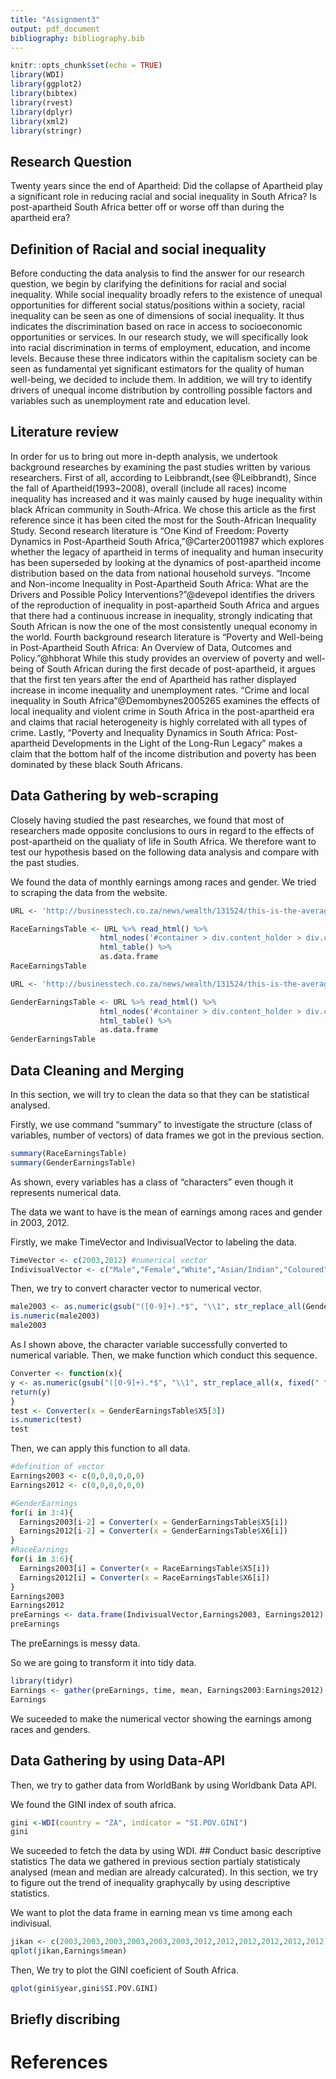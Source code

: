 ```yaml
---
title: "Assignment3"
output: pdf_document
bibliography: bibliography.bib
---
```


```r
knitr::opts_chunk$set(echo = TRUE)
library(WDI)
library(ggplot2)
library(bibtex)
library(rvest)
library(dplyr)
library(xml2)
library(stringr)
```

## Research Question
Twenty years since the end of Apartheid: Did the collapse of Apartheid play a significant role in reducing racial and social inequality in South Africa? Is post-apartheid South Africa better off or worse off than during the apartheid era?

## Definition of Racial and social inequality
Before conducting the data analysis to find the answer for our research question, we begin by clarifying the definitions for racial and social inequality. While social inequality broadly refers to the existence of unequal opportunities for different social status/positions within a society, racial inequality can be seen as one of dimensions of social inequality. It thus indicates the discrimination based on race in access to socioeconomic opportunities or services. In our research study, we will specifically look into racial discrimination in terms of employment, education, and income levels. Because these three indicators within the capitalism society can be seen as fundamental yet significant estimators for the quality of human well-being, we decided to include them. In addition, we will try to identify drivers of unequal income distribution by controlling possible factors and variables such as unemployment rate and education level.

## Literature review
In order for us to bring out more in-depth analysis, we undertook background researches by examining the past studies written by various researchers. First of all, according to Leibbrandt,(see @Leibbrandt), Since the fall of Apartheid(1993~2008), overall (include all races) income inequality has increased and it was mainly caused by huge inequality within black African community in South-Africa. We chose this article as the first reference since it has been cited the most for the South-African Inequality Study. Second research literature is "One Kind of Freedom: Poverty Dynamics in Post-Apartheid South Africa,"@Carter20011987 which explores whether the legacy of apartheid in terms of inequality and human insecurity has been superseded by looking at the dynamics of post-apartheid income distribution based on the data from national household surveys. "Income and Non-income Inequality in Post-Apartheid South Africa: What are the Drivers and Possible Policy Interventions?"@devepol identifies the drivers of the reproduction of inequality in post-apartheid South Africa and argues that there had a continuous increase in inequality, strongly indicating that South African is now the one of the most consistently unequal economy in the world. Fourth background research literature is "Poverty and Well-being in Post-Apartheid South Africa: An Overview of Data, Outcomes and Policy."@hbhorat While this study provides an overview of poverty and well-being of South African during the first decade of post-apartheid, it argues that the first ten years after the end of Apartheid has rather displayed increase in income inequality and unemployment rates. "Crime and local inequality in South Africa"@Demombynes2005265 examines the effects of local inequality and violent crime in South Africa in the post-apartheid era and claims that racial heterogeneity is highly correlated with all types of crime. Lastly, "Poverty and Inequality Dynamics in South Africa: Post-apartheid Developments in the Light of the Long-Run Legacy" makes a claim that the bottom half of the income distribution and poverty has been dominated by these black South Africans. 

## Data Gathering by web-scraping
Closely having studied the past researches, we found that most of researchers made opposite conclusions to ours in regard to the effects of post-apartheid on the qualiaty of life in South Africa. We therefore want to test our hypothesis based on the following data analysis and compare with the past studies.

We found the data of monthly earnings among races and gender. We tried to scraping the data from the website.

```r
URL <- 'http://businesstech.co.za/news/wealth/131524/this-is-the-average-salary-in-south-africa-by-race-and-industry/'

RaceEarningsTable <- URL %>% read_html() %>%
                    html_nodes('#container > div.content_holder > div.content > div.post_single > div.post_content > div:nth-child(11) > table') %>%
                    html_table() %>% 
                    as.data.frame
RaceEarningsTable

URL <- 'http://businesstech.co.za/news/wealth/131524/this-is-the-average-salary-in-south-africa-by-race-and-industry/'

GenderEarningsTable <- URL %>% read_html() %>%
                    html_nodes('#container > div.content_holder > div.content > div.post_single > div.post_content > div:nth-child(13) > table') %>%
                    html_table() %>% 
                    as.data.frame
GenderEarningsTable

```

## Data Cleaning and Merging
In this section, we will try to clean the data so that they can be statistical analysed.

Firstly, we use command "summary" to investigate the structure (class of variables, number of vectors) of data frames we got in the previous section.
```r
summary(RaceEarningsTable)
summary(GenderEarningsTable)
```

As shown, every variables has a class of "characters" even though it represents numerical data.

The data we want to have is the mean of earnings among races and gender in 2003, 2012. 

Firstly, we make TimeVector and IndivisualVector to labeling the data.

```r
TimeVector <- c(2003,2012) #numerical vector
IndivisualVector <- c("Male","Female","White","Asian/Indian","Coloured","BlackAfrican") #character vector
```

Then, we try to convert character vector to numerical vector.

```r
male2003 <- as.numeric(gsub("([0-9]+).*$", "\\1", str_replace_all(GenderEarningsTable$X5[3], fixed(" "), "")))
is.numeric(male2003)
male2003
```
As I shown above, the character variable successfully converted to numerical variable.
Then, we make function which conduct this sequence.

```r
Converter <- function(x){
y <- as.numeric(gsub("([0-9]+).*$", "\\1", str_replace_all(x, fixed(" "), "")))
return(y)
}
test <- Converter(x = GenderEarningsTable$X5[3])
is.numeric(test)
test
```

Then, we can apply this function to all data.

```r
#definition of vector
Earnings2003 <- c(0,0,0,0,0,0)
Earnings2012 <- c(0,0,0,0,0,0)

#GenderEarnings
for(i in 3:4){
  Earnings2003[i-2] = Converter(x = GenderEarningsTable$X5[i])
  Earnings2012[i-2] = Converter(x = GenderEarningsTable$X6[i])
}
#RaceEarnings
for(i in 3:6){
  Earnings2003[i] = Converter(x = RaceEarningsTable$X5[i])
  Earnings2012[i] = Converter(x = RaceEarningsTable$X6[i])
}
Earnings2003
Earnings2012
preEarnings <- data.frame(IndivisualVector,Earnings2003, Earnings2012)
preEarnings
```

The preEarnings is messy data.

So we are going to transform it into tidy data.

```r
library(tidyr)
Earnings <- gather(preEarnings, time, mean, Earnings2003:Earnings2012)
Earnings
```

We suceeded to make the numerical vector showing the earnings among races and genders.

## Data Gathering by using Data-API

Then, we try to gather data from WorldBank by using Worldbank Data API.

We found the GINI index of south africa.
```r
gini <-WDI(country = "ZA", indicator = "SI.POV.GINI")
gini
```

We suceeded to fetch the data by using WDI.
## Conduct basic descriptive statistics
The data we gathered in previous section partialy statisticaly analysed (mean and median are already calcurated). In this section, we try to figure out the trend of inequality graphycally by using descriptive statistics.

We want to plot the data frame in earning mean vs time among each indivisual.

```r
jikan <- c(2003,2003,2003,2003,2003,2003,2012,2012,2012,2012,2012,2012)
qplot(jikan,Earnings$mean)
```

Then, We try to plot the GINI coeficient of South Africa.

```r
qplot(gini$year,gini$SI.POV.GINI)
```

## Briefly discribing



# References